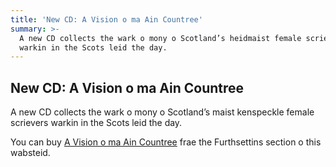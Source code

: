```yaml
---
title: 'New CD: A Vision o ma Ain Countree'
summary: >-
  A new CD collects the wark o mony o Scotland’s heidmaist female scrievers
  warkin in the Scots leid the day.
---
```


## New CD: A Vision o ma Ain Countree

A new CD collects the wark o mony o Scotland’s maist kenspeckle female
scrievers warkin in the Scots leid the day.

You can buy [A Vision o ma Ain Countree](/sco/furthsettins/scotsoun/820) frae
the Furthsettins section o this wabsteid.
